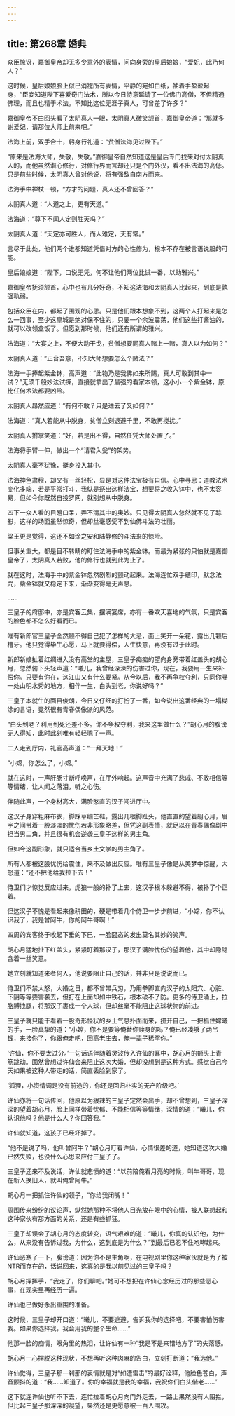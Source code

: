 ```yaml
---
---
---
```

title: 第268章 婚典
---





众臣惊讶，嘉御皇帝却无多少意外的表情，问向身旁的皇后娘娘，“爱妃，此乃何人？”

这时候，皇后娘娘脸上似已消褪所有表情，平静的宛如白纸，袖着手盈盈起身，“臣妾知道陛下喜爱奇门法术，所以今日特意延请了一位佛门高僧，不但精通佛理，而且也精于术法。不知比这位无涯子真人，可曾差了许多？”

嘉御皇帝不由回头看了太阴真人一眼，太阴真人微笑颔首，嘉御皇帝道：“那就多谢爱妃，请那位大师上前来吧。”

法海上前，双手合十，躬身行礼道：“贫僧法海见过陛下。”

“原来是法海大师，失敬，失敬。”嘉御皇帝自然知道这是皇后专门找来对付太阴真人的，而他虽然潜心修行，对修行界而言却还只是个门外汉，看不出法海的高低。只是前些时候，太阴真人曾对他说，将有强敌自南方而来。

法海手中禅杖一顿，“方才的问题，真人还不曾回答？”

太阴真人道：“人道之上，更有天道。”

法海道：“尊下不闻人定则胜天吗？”

太阴真人道：“天定亦可胜人，而人难定，天有常。”

言尽于此处，他们两个谁都知道凭借对方的心性修为，根本不存在被言语说服的可能。

皇后娘娘道：“陛下，口说无凭，何不让他们两位比试一番，以助雅兴。”

嘉御皇帝抚须颔首，心中也有几分好奇，不知这法海和太阴真人比起来，到底是孰强孰弱。

包括众臣在内，都起了围观的心思。只是他们跟本想象不到，这两个人打起来是怎么一回事，至少这皇城是绝对保不住的，只要一个余波震荡，他们这些打酱油的，就可以改领盒饭了。但愿到那时候，他们还有所谓的雅兴。

法海道：“大宴之上，不便大动干戈，贫僧想要同真人赌上一赌，真人以为如何？”

太阴真人道：“正合吾意，不知大师想要怎么个赌法？”

法海一手捧起紫金钵，高声道：“此物乃是我佛如来所赐，真人可敢到其中一试？”无须千般妙法试探，直接就拿出了最强的看家本领，这小小一个紫金钵，原比任何术法都要凶险。

太阴真人昂然应道：“有何不敢？只是进去了又如何？”

法海道：“真人若能从中脱身，贫僧立刻退避千里，不敢再搅扰。”

太阴真人拊掌笑道：“好，若是出不得，自然任凭大师处置了。”

法海将手臂一伸，做出一个“请君入瓮”的架势。

太阴真人毫不犹豫，挺身投入其中。

法海神色肃穆，却又有一丝轻松，显是对这件法宝极有自信。心中寻思：道教法术变化多端，若是平常打斗，我纵是祭出这样法宝，想要将之收入钵中，也不太容易，但如今你既然自投罗网，就别想从中脱身。

四下一众人看的目瞪口呆，弄不清其中的奥妙。只见得太阴真人忽然就不见了踪影，这样的场面虽然惊奇，但却丝毫感受不到仙佛斗法的壮丽。

梁王更是觉得，这还不如涂之安和陆静修的斗法来的惊险。

但事关重大，都是目不转睛的盯住法海手中的紫金钵。而最为紧张的只怕就是嘉御皇帝了，太阴真人若败，他的修行也就到此为止了。

就在这时，法海手中的紫金钵忽然剧烈的颤动起来。法海连忙双手结印，默念法咒，紫金钵就又稳定下来，渐渐变得毫无声息。

……

三皇子的府邸中，亦是宾客云集，摆满宴席，亦有一番欢天喜地的气氛，只是宾客的脸色都不怎么好看而已。

唯有新郎官三皇子全然顾不得自己犯了怎样的大忌，面上笑开一朵花，露出几颗后槽牙。他只觉得毕生心愿，马上就要得偿，人生快意，再没有过于此时。

新郎新娘扯着红绸进入没有高堂的主屋，三皇子痴痴的望向身旁带着红盖头的胡心月，忽然俯下头轻声道：“曦儿，我曾经深深的伤害过你，现在，我要用一生来补偿你。只要有你在，这江山又有什么要紧。从今以后，我不再争权夺利，只同你寻一处山明水秀的地方，相伴一生，白头到老，你说好吗？”

三皇子本就生的面目俊朗，今日又仔细的打扮了一番，如今说出这番经典的一塌糊涂的言语，竟然很有青春偶像派的风范。

“白头到老？利用到死还差不多。你不争权夺利，我来这里做什么？”胡心月的腹谤无人得知，此时此刻唯有轻轻嗯了一声。

二人走到厅内，礼官高声道：“一拜天地！”

“小嫦，你怎么了，小嫦。”

就在这时，一声肝肠寸断呼唤声，在厅外响起。这声音中充满了悲戚、不敢相信等等情绪，让人闻之落泪，听之心伤。

伴随此声，一个身材高大，满脸憨直的汉子闯进厅中。

这汉子身穿粗麻布衣，脚踩草编芒鞋，露出几根脚趾头，他直直的望着胡心月，眉宇之间带着一股淡淡的忧伤若非形象略差，但凭这副表情，就足以在青春偶像剧中担当男二角，并且很有机会逆袭三皇子这样的男主角。

但如今这副形象，就只适合当乡土文学的男主角了。

所有人都被这股忧伤给震住，来不及做出反应。唯有三皇子像是从美梦中惊醒，大怒道：“还不把他给我拉下去！”

侍卫们才惊觉反应过来，虎狼一般的扑了上去，这汉子根本躲避不得，被扑了个正着。

但这汉子不愧是看起来像耕田的，硬是带着几个侍卫一步步前进，“小嫦，你不认识我了，我是曾阿牛，你的阿牛哥啊！”

四周的宾客终于收起下垂的下巴，一脸囧态的发出莫名其妙的笑声。

胡心月猛地扯下红盖头，紧紧盯着那汉子，那汉子满脸忧伤的望着他，其中却隐隐含着一丝笑意。

她立刻就知道来者何人，他说要阻止自己的话，并非只是说说而已。

侍卫们不禁大怒，大婚之日，都不曾带兵刃，乃用拳脚直向汉子的太阳穴、心脏、下阴等等要害袭去，但打在上面却如中铁石，根本破不了防。更多的侍卫涌上，拉胳膊拽腿，将那汉子裹成一个人球，但却丝毫不能阻止这球状物的前进。

三皇子就只能干看着一股奇形怪状的乡土气息扑面而来，挤开自己，一把抓住嫦曦的手，一脸真挚的道：“小嫦，你不是要等俺替你赎身的吗？俺已经凑够了两吊钱，来接你了，你跟俺走吧，回高老庄去，俺一辈子稀罕你。”

‘许仙，你不要太过分。’一句话语伴随着灵波传入许仙的耳中，胡心月的额头上青筋跳动。固然曾想过许仙会来阻止这次大婚，但却没想到是这种方式。感觉自己今天如果被这种人带走的话，简直丢脸到家了。

‘狐狸，小资情调是没有前途的，你还是回归朴实的无产阶级吧。’

许仙亦将一句话传回，他原以为狠辣的三皇子定然会出手，却不曾想到，三皇子深深的望着胡心月，脸上同样带着忧郁、不能相信等等情绪，深情的道：“曦儿，你认识他吗？他是什么人？你回答我。”

许仙就知道，这孩子已经坏掉了。

“他不是说了吗，他叫曾阿牛？”胡心月盯着许仙，心情很差的道，她知道这次大婚已然失败，也没什么心思来应付三皇子了。

三皇子还来不及说话，许仙就悲愤的道：“以前陪俺看月亮的时候，叫牛哥哥，现在新人换旧人，就叫俺曾阿牛。”

胡心月一把抓住许仙的领子，“你给我闭嘴！”

周围传来纷纷的议论声，纵然她那种不将他人目光放在眼中的心情，被人联想起和这种家伙有那方面的关系，还是有些抓狂。

三皇子却误会了胡心月的态度转变，语气艰难的道：“曦儿，你真的认识他，为什么，从来没有告诉过我，为什么，这到底是为什么？”到最后已忍不住咆哮起来。

许仙恶寒了一下，腹谤道：因为你不是主角啊，在电视剧里你这种家伙就是为了被NTR而存在的，话说回来，这真的是我以前见过的三皇子吗？

胡心月挥挥手，“我走了，你们聊吧。”她可不想把在许仙心念经历过的那些恶心事，在现实里再经历一遍。

许仙也已做好杀出重围的准备。

这时候，三皇子却开口道：“曦儿，不要逃避，告诉我你的选择吧，不要害怕伤害我。如果你选择我，我会用我的整个生命……”

他那一脸的痴情，眼角里的热泪，让许仙有一种“我是不是来错地方了”的失落感。

胡心月一心摆脱这种现状，不想再听这种肉麻的告白，立刻打断道：“我选他。”

许仙觉得，三皇子那一刹那的表情就是对“如遭雷击”的最好诠释，他脸色苍白，声音颤抖的道：“我……知道了。你的幸福就是我的幸福，我祝你们白头偕老……”

这下就连许仙也听不下去，连忙拉着胡心月向门外走去，一路上果然没有人阻拦，但比起三皇子那深深的凝望，果然还是更愿意被一百人围攻。
